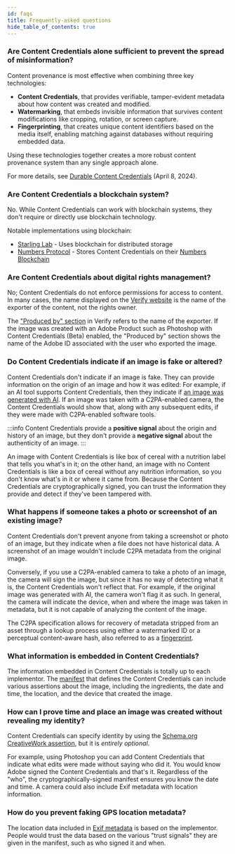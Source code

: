 ```yaml
---
id: faqs
title: Frequently-asked questions
hide_table_of_contents: true
---
```



<TOCInline toc={toc} />

### Are Content Credentials alone sufficient to prevent the spread of misinformation?

Content provenance is most effective when combining three key technologies:

- **Content Credentials**, that provides verifiable, tamper-evident metadata about how content was created and modified.
- **Watermarking**, that embeds invisible information that survives content modifications like cropping, rotation, or screen capture.
- **Fingerprinting**, that creates unique content identifiers based on the media itself, enabling matching against databases without requiring embedded data.

Using these technologies together creates a more robust content provenance system than any single approach alone.

For more details, see [Durable Content Credentials](https://contentauthenticity.org/blog/durable-content-credentials) (April 8, 2024).

### Are Content Credentials a blockchain system?

No. While Content Credentials can work with blockchain systems, they don't require or directly use blockchain technology.

Notable implementations using blockchain:

- [Starling Lab](https://www.starlinglab.org/78days/) - Uses blockchain for distributed storage
- [Numbers Protocol](https://www.numbersprotocol.io/) - Stores Content Credentials on their [Numbers Blockchain](https://docs.numbersprotocol.io/developers/numbers-blockchain)

### Are Content Credentials about digital rights management?

No; Content Credentials do not enforce permissions for access to content. In many cases, the name displayed on the [Verify website](https://verify.contentauthenticity.org) is the name of the exporter of the content, not the rights owner.

The ["Produced by" section](verify.mdx#produced-by) in Verify refers to the name of the exporter. If the image was created with an Adobe Product such as Photoshop with Content Credentials (Beta) enabled, the "Produced by" section shows the name of the Adobe ID associated with the user who exported the image.

### Do Content Credentials indicate if an image is fake or altered?

Content Credentials don't indicate if an image is fake. They can provide information on the origin of an image and how it was edited: For example, if an AI tool supports Content Credentials, then they indicate if [an image was generated with AI](manifest/assertions-actions.md#generative-ai-action). If an image was taken with a C2PA-enabled camera, the Content Credentials would show that, along with any subsequent edits, if they were made with C2PA-enabled software tools.

:::info
Content Credentials provide a **positive signal** about the origin and history of an image, but they don't provide a **negative signal** about the authenticity of an image.
:::

An image with Content Credentials is like box of cereal with a nutrition label that tells you what's in it; on the other hand, an image with no Content Credentials is like a box of cereal without any nutrition information, so you don't know what's in it or where it came from. Because the Content Credentials are cryptographically signed, you can trust the information they provide and detect if they've been tampered with.

### What happens if someone takes a photo or screenshot of an existing image?

Content Credentials don't prevent anyone from taking a screenshot or photo of an image, but they indicate when a file does not have historical data. A screenshot of an image wouldn't include C2PA metadata from the original image.

Conversely, if you use a C2PA-enabled camera to take a photo of an image, the camera will sign the image, but since it has no way of detecting what it is, the Content Credentials won't reflect that. For example, if the original image was generated with AI, the camera won't flag it as such. In general, the camera will indicate the device, when and where the image was taken in metadata, but it is not capable of analyzing the content of the image.

The C2PA specification allows for recovery of metadata stripped from an asset through a lookup process using either a watermarked ID or a perceptual content-aware hash, also referred to as a [fingerprint](https://c2pa.org/specifications/specifications/2.0/specs/C2PA_Specification.html#_fingerprint).

### What information is embedded in Content Credentials?

The information embedded in Content Credentials is totally up to each implementor.
The [manifest](manifest/understanding.md) that defines the Content Credentials
can include various assertions about the image, including the ingredients, the
date and time, the location, and the device that created the image.

### How can I prove time and place an image was created without revealing my identity?

Content Credentials can specify identity by using the [Schema.org CreativeWork assertion](manifest/assertions-actions.md#creative-work-assertion), but it is _entirely optional_.

For example, using Photoshop you
can add Content Credentials that indicate what edits were made without saying who
did it. You would know Adobe signed the Content Credentials and that's it. Regardless
of the "who", the cryptographically-signed manifest ensures you know the date and
time. A camera could also include Exif metadata with location information.

### How do you prevent faking GPS location metadata?

The location data included in [Exif metadata](manifest/assertions-actions.md#exif-assertion) is based on the implementor. People would trust the data based on the various "trust signals" they are given in the manifest, such as who signed it and when.
